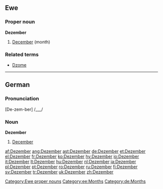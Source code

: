 ==Ewe==

===Proper noun===
'''Dezember'''

# [[December]] (month)

===Related terms===
* [[Dzome]]

[[Category:Ewe proper nouns]]
[[Category:ee:Months]]

----

==German==

===Pronunciation===
[De-zem-ber] /___/

===Noun===
'''Dezember'''

# [[December]]

[[Category:de:Months]]

[[af:Dezember]]
[[ang:Dezember]]
[[ast:Dezember]]
[[de:Dezember]]
[[et:Dezember]]
[[el:Dezember]]
[[fr:Dezember]]
[[ko:Dezember]]
[[hy:Dezember]]
[[io:Dezember]]
[[it:Dezember]]
[[lt:Dezember]]
[[hu:Dezember]]
[[nl:Dezember]]
[[ja:Dezember]]
[[pl:Dezember]]
[[pt:Dezember]]
[[ro:Dezember]]
[[ru:Dezember]]
[[fi:Dezember]]
[[sv:Dezember]]
[[tr:Dezember]]
[[uk:Dezember]]
[[zh:Dezember]]